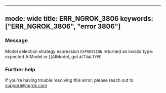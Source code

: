 
---
mode: wide
title: ERR_NGROK_3806
keywords: ["ERR_NGROK_3806", "error 3806"]
---


### Message
Model selection strategy expression `EXPRESSION` returned an invalid type: expected AIModel or []AIModel, got `ACTUALTYPE`

<ErrorDetails />



### Further help
If you're having trouble resolving this error, please reach out to [support@ngrok.com](mailto:support@ngrok.com?subject=Help%20with%20ERR_NGROK_3806)

